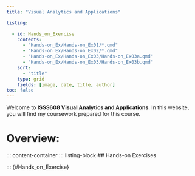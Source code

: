 ```yaml
---
title: "Visual Analytics and Applications"

listing: 

  - id: Hands_on_Exercise
    contents:
      - "Hands-on_Ex/Hands-on_Ex01/*.qmd"
      - "Hands-on_Ex/Hands-on_Ex02/*.qmd"
      - "Hands-on_Ex/Hands-on_Ex03/Hands-on_Ex03a.qmd"
      - "Hands-on_Ex/Hands-on_Ex03/Hands-on_Ex03b.qmd"
    sort:
      - "title"
    type: grid
    fields: [image, date, title, author]
toc: false
---
```


Welcome to **ISSS608 Visual Analytics and Applications**. In this website, you will find my coursework prepared for this course.

# Overview:
::: content-container
::: listing-block
## Hands-on Exercises


</a>

::: {#Hands_on_Exercise}


